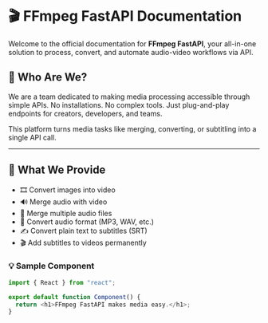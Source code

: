 
# 🎬 FFmpeg FastAPI Documentation

Welcome to the official documentation for **FFmpeg FastAPI**, your all-in-one solution to process, convert, and automate audio-video workflows via API.

## 💼 Who Are We?

We are a team dedicated to making media processing accessible through simple APIs. No installations. No complex tools. Just plug-and-play endpoints for creators, developers, and teams.

<Callout type="info">
  This platform turns media tasks like merging, converting, or subtitling into a single API call.
</Callout>

---

## 🚀 What We Provide

- 🎞️ Convert images into video
- 🔊 Merge audio with video
- 🔁 Merge multiple audio files
- 🔄 Convert audio format (MP3, WAV, etc.)
- ✍️ Convert plain text to subtitles (SRT)
- 🎬 Add subtitles to videos permanently

### 💡 Sample Component

```js
import { React } from "react";

export default function Component() {
  return <h1>FFmpeg FastAPI makes media easy.</h1>;
}
